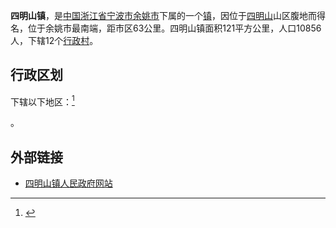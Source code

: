 {{中国乡级行政区|33/02/81/116/000
| 电话区号 = 574
}}
'''四明山镇'''，是[[中国|中国]][[浙江省|浙江省]][[宁波市|宁波市]][[余姚市|余姚市]]下属的一个[[镇|镇]]，因位于[[四明山|四明山]]山区腹地而得名，位于余姚市最南端，距市区63公里。四明山镇面积121平方公里，人口10856人，下辖12个[[行政村|行政村]]。

== 行政区划 ==

下辖以下地区：<ref>{{PRC admin/ref sgc|33/02/81/116/000}}</ref>

{{PRC admin/children|33/02/81/116/000}}。

==外部链接==
*[https://web.archive.org/web/20090522232750/http://www.sms.yy.gov.cn/ 四明山镇人民政府网站]
{{reflist}}

{{PRC admin/navcat|33/02/81/116/000}}